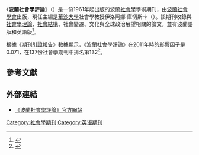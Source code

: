{{Infobox journal
| italic title = force
| title = 波蘭社會學評論<br>Polish Sociological Review
| cover = 
| editor = 伊洛阿娜·庫切斯卡
| discipline = [[社會學|社會學]]
| former_names = The Polish Sociological Bulletin
| abbreviation =  Pol. Sociol. Rev.
| language = [[波蘭語|波蘭語]]<br>英語
| publisher = [[波蘭社會學會|波蘭社會學會]]
| country = 
| frequency = 季刊
| history = 1961年－現在
| openaccess = 
| license = 
| impact = 0.071
| impact-year = 2011
| website = http://polish-sociological-review.eu/
| link1 = http://polish-sociological-review.eu/index.php/annual-indexes/
| link1-name = 線上索引
| link2 = 
| link2-name =
| JSTOR = 
| OCLC = 175680586
| LCCN = sn94029466
| CODEN = PSREFL
| ISSN = 1231-1413
| eISSN =
}}
《'''波蘭社會學評論'''》（''{{lang|en|Polish Sociological Review}}''）是一份1961年起出版的波蘭[[社會學|社會學]]學術期刊，由[[波蘭社會學會|波蘭社會學會]]出版，現任主編是[[華沙大學|華沙大學]]社會學教授伊洛阿娜·庫切斯卡（{{lang|pl|Joanna Kurczewska}}）。該期刊收錄與[[社會學理論|社會學理論]]、[[社會結構|社會結構]]、社會變遷、文化與全球政治展望相關的論文，並有波蘭語版和英語版<ref>{{Cite web|url=http://www.kjs.re.kr/|title=Polish Sociological Review|publisher={{lang|pl|Polskie Towarzystwo Socjologiczne}}|language=en|accessdate=2013-05-22|deadurl=yes|archiveurl=https://web.archive.org/web/20100705212632/http://www.kjs.re.kr/|archivedate=2010-07-05}}</ref>。

根據《[[期刊引證報告|期刊引證報告]]》數據顯示，《波蘭社會學評論》在2011年時的影響因子是0.071，在137份社會學期刊中排名第132<ref name=WoS>{{cite book |year=2012 |chapter=Journals Ranked by Impact: Sociology |title=2011 Journal Citation Reports |publisher=[[湯森路透|Thomson Reuters]] |edition=Social Sciences |accessdate=2012-08-10 |series=Web of Science |language=en |postscript=.}}</ref>。

== 參考文獻 ==
{{reflist}}

== 外部連結 ==
* [https://web.archive.org/web/20100705212632/http://www.kjs.re.kr/ 《波蘭社會學評論》官方網站] {{en}}
{{sociology-stub}}
[[Category:社會學期刊|Category:社會學期刊]]
[[Category:英语期刊|Category:英语期刊]]